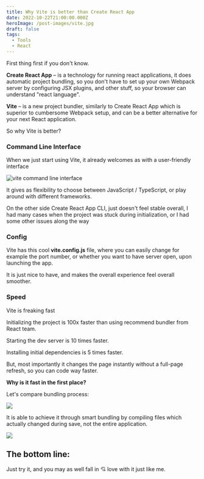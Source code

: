 ```yaml
---
title: Why Vite is better than Create React App
date: 2022-10-22T21:00:00.000Z
heroImage: /post-images/vite.jpg
draft: false
tags:
  - Tools
  - React
---
```


First thing first if you don't know.

**Create React App** – is a technology for running react applications, it does automatic project bundling, so you don't have to set up your own Webpack server by configuring JSX plugins, and other stuff, so your browser can understand "react language".

**Vite** – is a new project bundler, similarly to Create React App which is superior to cumbersome Webpack setup, and can be a better alternative for your next React application.

So why Vite is better?

### Command Line Interface

When we just start using Vite, it already welcomes as with a user-friendly interface

![vite command line interface](/post-images/animation.gif)

It gives as flexibility to choose between JavaScript / TypeScript, or play around with different frameworks.

On the other side Create React App CLI, just doesn't feel stable overall, I had many cases when the project was stuck during initialization, or I had some other issues along the way

### Config

Vite has this cool **vite.config.js** file, where you can easily change for example the port number, or whether you want to have server open, upon launching the app.

It is just nice to have, and makes the overall experience feel overall smoother.

### Speed

Vite is freaking fast

Initializing the project is 100x faster than using recommend bundler from React team.

Starting the dev server is 10 times faster.

Installing initial dependencies is 5 times faster.

But, most importantly it changes the page instantly without a full-page refresh, so you can code way faster.

**Why is it fast in the first place?**

Let's compare bundling process:

![](/post-images/webpack-vs-vite-1.jpg)

It is able to achieve it through smart bundling by compiling files which actually changed during save, not the entire application.

![](/post-images/webpack-vs-vite-2.jpg)

## The bottom line:

Just try it, and you may as well fall in 💘 love with it just like me.
